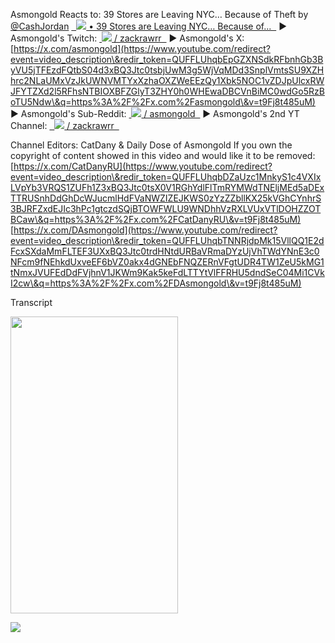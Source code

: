 Asmongold Reacts to: 39 Stores are Leaving NYC… Because of Theft
by [‪@CashJordan‬](https://www.youtube.com/@CashJordan) [  ![](https://www.gstatic.com/youtube/img/watch/yt_favicon_ringo2.png) • 39 Stores are Leaving NYC… Because of...  ](https://www.youtube.com/watch?v=xPXOl8bARTI\&t=0s)
► Asmongold's Twitch: [ ![](https://www.gstatic.com/youtube/img/watch/social_media/twitch_1x.png) / zackrawrr  ](https://www.youtube.com/redirect?event=video_description\&redir_token=QUFFLUhqa1ItSWxRdFJtZlN0a0Z5UVNMdmxkNWRhMGtiUXxBQ3Jtc0trSzlrSklGOWNubktTcmRjbm1fY0huOS0za3RSdG5HbXhCd0hBTFZDUGl2cmEzaC1RaXUzWnBxeE5hcDA1Ym9ndWNPQ19RLU1tZnlneVl2Nm8wMU1qaWRmZHQ5YXp0WnVtREhsaDdqYVBvTlg1ajl6MA\&q=https%3A%2F%2Fwww.twitch.tv%2Fzackrawrr\&v=t9Fj8t485uM)
► Asmongold's X: [https://x.com/asmongold](https://www.youtube.com/redirect?event=video_description\&redir_token=QUFFLUhqbEpGZXNSdkRFbnhGb3ByVU5jTFEzdFQtbS04d3xBQ3Jtc0tsbjUwM3g5WjVqMDd3SnplVmtsSU9XZHhrc2NLaUMxVzJkUWNVMTYxXzhaOXZWeEEzQy1Xbk5NOC1vZDJpUlcxRWJFYTZXd2l5RFhsNTBIOXBFZGlyT3ZHY0h0WHEwaDBCVnBiMC0wdGo5RzBoTU5Ndw\&q=https%3A%2F%2Fx.com%2Fasmongold\&v=t9Fj8t485uM)
► Asmongold's Sub-Reddit: [ ![](https://www.gstatic.com/youtube/img/watch/social_media/reddit_1x.png) / asmongold  ](https://www.youtube.com/redirect?event=video_description\&redir_token=QUFFLUhqa2g2X0VyNU5TZ2gzcnpYaC0yQnRYWUpTWDdBUXxBQ3Jtc0tub0dxaC1GY000X2R3WExJbmFfYklfUFJqd3VieDVsNTdDOC1IYzhrc1F0UUxhODZIV1RQYzBBenNuS3hTY0VNSmlUcWNpSkVDc2VlUUIxOHk3Zk5CVERaQ2RkNGU1S3o1MDhGUS1tcWNFM2NCeGZDcw\&q=https%3A%2F%2Fwww.reddit.com%2Fr%2FAsmongold\&v=t9Fj8t485uM)
► Asmongold's 2nd YT Channel: [  ![](https://www.gstatic.com/youtube/img/watch/yt_favicon_ringo2.png) / zackrawrr  ](https://www.youtube.com/user/ZackRawrr)

Channel Editors: CatDany & Daily Dose of Asmongold
If you own the copyright of content showed in this video and would like it to be removed:
[https://x.com/CatDanyRU](https://www.youtube.com/redirect?event=video_description\&redir_token=QUFFLUhqbDZaUzc1MnkyS1c4VXIxLVpYb3VRQS1ZUFh1Z3xBQ3Jtc0tsX0V1RGhYdlFlTmRYMWdTNEljMEd5aDExTTRUSnhDdGhDcWJucmlHdFVaNWZIZEJKWS0zYzZZbllKX25kVGhCYnhrS3BJRFZxdEJIc3hPc1gtczdSQjBTOWFWLU9WNDhhVzRXLVUxVTlDOHZZOTBCaw\&q=https%3A%2F%2Fx.com%2FCatDanyRU\&v=t9Fj8t485uM)
[https://x.com/DAsmongold](https://www.youtube.com/redirect?event=video_description\&redir_token=QUFFLUhqbTNNRjdpMk15VllQQ1E2dFcxSXdaMmFLTEF3UXxBQ3Jtc0trdHNtdURBaVRmaDYzUjVhTWdYNnE3c0NFcm9fNEhkdUxveEF6bVZ0akx4dGNEbFNQZERnVFgtUDR4TW1ZeU5kMG1tNmxJVUFEdDdFVjhnV1JKWm9Kak5keFdLTTYtVlFFRHU5dndSeC04Mi1CVkI2cw\&q=https%3A%2F%2Fx.com%2FDAsmongold\&v=t9Fj8t485uM)

Transcript

<img height="475" width="268" src="http://localhost:3007/images/855a5aea.jpg" />









![](http://localhost:3007/images/45a57e11.png)